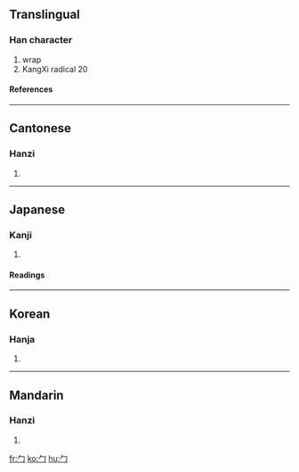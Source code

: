 ==Translingual==
{{stroke order|type=animate}}
===Han character===
{{Han char|rn=20|rad=勹|as=00|sn=2|four=|canj=竹尸 (HS), X竹尸 (XHS)}}
# wrap
# KangXi radical 20
====References====
{{Han ref|kx=0150.180|dkj=02493|dj=0339.060|hdz=10254.130|uh=52F9|ud=21241}}
----

==Cantonese==
===Hanzi===
{{yue-hanzi|jyut=|y=baau1}}
# {{defn|Cantonese}}
----
==Japanese==
===Kanji===
{{ja-kanji|grade=|rs=勹00}}
# {{defn|Japanese}} 
====Readings====
{{ja-readings|on=[[ほう]] (hō)|kun=[[つつむ]] (tsutsumu)}}
----
==Korean==
===Hanja===
{{ko-hanja|hangeul=포|rv=po|mr=p'o}}
# {{defn|Korean}}
----
==Mandarin==
===Hanzi===
{{cmn-hanzi|pin=[[bāo]] ([[bao1]])|wg=pao<sup>1</sup>}}
# {{defn|Mandarin}}

[[fr:勹]]
[[ko:勹]]
[[hu:勹]]